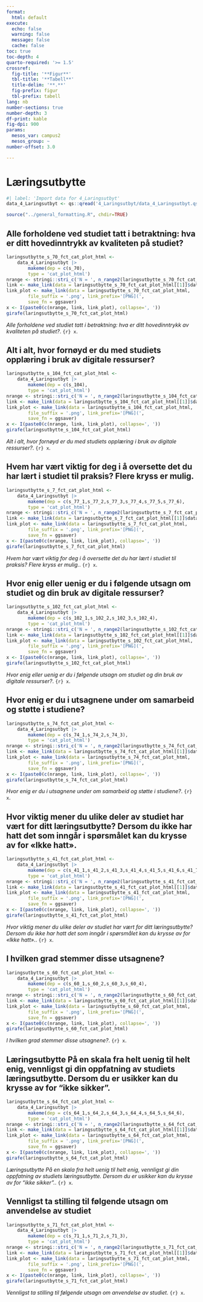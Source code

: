 ```yaml
---
format:
  html: default
execute:
  echo: false
  warning: false
  message: false
  cache: false
toc: true
toc-depth: 4
quarto-required: '>= 1.5'
crossref:
  fig-title: '**Figur**'
  tbl-title: '**Tabell**'
  title-delim: '**.**'
  fig-prefix: figur
  tbl-prefix: tabell
lang: nb
number-sections: true
number-depth: 3
df-print: kable
fig-dpi: 900
params:
  mesos_var: campus2
  mesos_group: ~
number-offset: 3.0

---
```

# Læringsutbytte
```r
#| label: 'Import data for 4_Laringsutbyt'
data_4_Laringsutbyt <- qs::qread('4_Laringsutbyt/data_4_Laringsutbyt.qs')
```
```r
source("../general_formatting.R", chdir=TRUE)
```

## Alle forholdene ved studiet tatt i betraktning: hva er ditt hovedinntrykk av kvaliteten på studiet?{#sec-Alle-forholdene-ved-studiet-tatt-i-betraktning-hva-er-ditt-hovedinntrykk-av-kvaliteten-pa-studiet--66}


::: {#fig-laringsutbytte-s-70-fct-cat-plot-html}

```r
laringsutbytte_s_70_fct_cat_plot_html <-
	data_4_Laringsutbyt |>
		makeme(dep = c(s_70),
		type = 'cat_plot_html')
nrange <- stringi::stri_c('N = ', n_range2(laringsutbytte_s_70_fct_cat_plot_html[[1]]))
link <- make_link(data = laringsutbytte_s_70_fct_cat_plot_html[[1]]$data)
link_plot <- make_link(data = laringsutbytte_s_70_fct_cat_plot_html,
		file_suffix = '.png', link_prefix='[PNG](',
		save_fn = ggsaver)
x <- I(paste0(c(nrange, link, link_plot), collapse=', '))
girafe(laringsutbytte_s_70_fct_cat_plot_html)
```

_Alle forholdene ved studiet tatt i betraktning: hva er ditt hovedinntrykk av kvaliteten på studiet?_. `{r} x`.

:::


## Alt i alt, hvor fornøyd er du med studiets opplæring i bruk av digitale ressurser?{#sec-Alt-i-alt-hvor-fornoyd-er-du-med-studiets-opplaring-i-bruk-av-digitale-ressurser--18}


::: {#fig-laringsutbytte-s-104-fct-cat-plot-html}

```r
laringsutbytte_s_104_fct_cat_plot_html <-
	data_4_Laringsutbyt |>
		makeme(dep = c(s_104),
		type = 'cat_plot_html')
nrange <- stringi::stri_c('N = ', n_range2(laringsutbytte_s_104_fct_cat_plot_html[[1]]))
link <- make_link(data = laringsutbytte_s_104_fct_cat_plot_html[[1]]$data)
link_plot <- make_link(data = laringsutbytte_s_104_fct_cat_plot_html,
		file_suffix = '.png', link_prefix='[PNG](',
		save_fn = ggsaver)
x <- I(paste0(c(nrange, link, link_plot), collapse=', '))
girafe(laringsutbytte_s_104_fct_cat_plot_html)
```

_Alt i alt, hvor fornøyd er du med studiets opplæring i bruk av digitale ressurser?_. `{r} x`.

:::


## Hvem har vært viktig for deg i å oversette det du har lært i studiet til praksis? Flere kryss er mulig.{#sec-Hvem-har-vart-viktig-for-deg-i-a-oversette-det-du-har-lart-i-studiet-til-praksis-Flere-kryss-er-mulig--33}


::: {#fig-laringsutbytte-s-7-fct-cat-plot-html}

```r
laringsutbytte_s_7_fct_cat_plot_html <-
	data_4_Laringsutbyt |>
		makeme(dep = c(s_77_1,s_77_2,s_77_3,s_77_4,s_77_5,s_77_6),
		type = 'cat_plot_html')
nrange <- stringi::stri_c('N = ', n_range2(laringsutbytte_s_7_fct_cat_plot_html[[1]]))
link <- make_link(data = laringsutbytte_s_7_fct_cat_plot_html[[1]]$data)
link_plot <- make_link(data = laringsutbytte_s_7_fct_cat_plot_html,
		file_suffix = '.png', link_prefix='[PNG](',
		save_fn = ggsaver)
x <- I(paste0(c(nrange, link, link_plot), collapse=', '))
girafe(laringsutbytte_s_7_fct_cat_plot_html)
```

_Hvem har vært viktig for deg i å oversette det du har lært i studiet til praksis? Flere kryss er mulig._. `{r} x`.

:::


## Hvor enig eller uenig er du i følgende utsagn om studiet og din bruk av digitale ressurser?{#sec-Hvor-enig-eller-uenig-er-du-i-folgende-utsagn-om-studiet-og-din-bruk-av-digitale-ressurser--58}


::: {#fig-laringsutbytte-s-102-fct-cat-plot-html}

```r
laringsutbytte_s_102_fct_cat_plot_html <-
	data_4_Laringsutbyt |>
		makeme(dep = c(s_102_1,s_102_2,s_102_3,s_102_4),
		type = 'cat_plot_html')
nrange <- stringi::stri_c('N = ', n_range2(laringsutbytte_s_102_fct_cat_plot_html[[1]]))
link <- make_link(data = laringsutbytte_s_102_fct_cat_plot_html[[1]]$data)
link_plot <- make_link(data = laringsutbytte_s_102_fct_cat_plot_html,
		file_suffix = '.png', link_prefix='[PNG](',
		save_fn = ggsaver)
x <- I(paste0(c(nrange, link, link_plot), collapse=', '))
girafe(laringsutbytte_s_102_fct_cat_plot_html)
```

_Hvor enig eller uenig er du i følgende utsagn om studiet og din bruk av digitale ressurser?_. `{r} x`.

:::


## Hvor enig er du i utsagnene under om samarbeid og støtte i studiene?{#sec-Hvor-enig-er-du-i-utsagnene-under-om-samarbeid-og-stotte-i-studiene--14}


::: {#fig-laringsutbytte-s-74-fct-cat-plot-html}

```r
laringsutbytte_s_74_fct_cat_plot_html <-
	data_4_Laringsutbyt |>
		makeme(dep = c(s_74_1,s_74_2,s_74_3),
		type = 'cat_plot_html')
nrange <- stringi::stri_c('N = ', n_range2(laringsutbytte_s_74_fct_cat_plot_html[[1]]))
link <- make_link(data = laringsutbytte_s_74_fct_cat_plot_html[[1]]$data)
link_plot <- make_link(data = laringsutbytte_s_74_fct_cat_plot_html,
		file_suffix = '.png', link_prefix='[PNG](',
		save_fn = ggsaver)
x <- I(paste0(c(nrange, link, link_plot), collapse=', '))
girafe(laringsutbytte_s_74_fct_cat_plot_html)
```

_Hvor enig er du i utsagnene under om samarbeid og støtte i studiene?_. `{r} x`.

:::


## Hvor viktig mener du ulike deler av studiet har vært for ditt læringsutbytte? Dersom du ikke har hatt det som inngår i spørsmålet kan du krysse av for «Ikke hatt».{#sec-Hvor-viktig-mener-du-ulike-deler-av-studiet-har-vart-for-ditt-laringsutbytte-Dersom-du-ikke-har-hatt-det-som-inngar-i-sporsmalet-kan-du-krysse-av-for-Ikke-hatt--66}


::: {#fig-laringsutbytte-s-41-fct-cat-plot-html}

```r
laringsutbytte_s_41_fct_cat_plot_html <-
	data_4_Laringsutbyt |>
		makeme(dep = c(s_41_1,s_41_2,s_41_3,s_41_4,s_41_5,s_41_6,s_41_7,s_41_8,s_41_9,s_41_10,s_41_11,s_41_12,s_41_13,s_41_14,s_41_17,s_41_18,s_41_19),
		type = 'cat_plot_html')
nrange <- stringi::stri_c('N = ', n_range2(laringsutbytte_s_41_fct_cat_plot_html[[1]]))
link <- make_link(data = laringsutbytte_s_41_fct_cat_plot_html[[1]]$data)
link_plot <- make_link(data = laringsutbytte_s_41_fct_cat_plot_html,
		file_suffix = '.png', link_prefix='[PNG](',
		save_fn = ggsaver)
x <- I(paste0(c(nrange, link, link_plot), collapse=', '))
girafe(laringsutbytte_s_41_fct_cat_plot_html)
```

_Hvor viktig mener du ulike deler av studiet har vært for ditt læringsutbytte? Dersom du ikke har hatt det som inngår i spørsmålet kan du krysse av for «Ikke hatt»._. `{r} x`.

:::


## I hvilken grad stemmer disse utsagnene?{#sec-I-hvilken-grad-stemmer-disse-utsagnene--37}


::: {#fig-laringsutbytte-s-60-fct-cat-plot-html}

```r
laringsutbytte_s_60_fct_cat_plot_html <-
	data_4_Laringsutbyt |>
		makeme(dep = c(s_60_1,s_60_2,s_60_3,s_60_4),
		type = 'cat_plot_html')
nrange <- stringi::stri_c('N = ', n_range2(laringsutbytte_s_60_fct_cat_plot_html[[1]]))
link <- make_link(data = laringsutbytte_s_60_fct_cat_plot_html[[1]]$data)
link_plot <- make_link(data = laringsutbytte_s_60_fct_cat_plot_html,
		file_suffix = '.png', link_prefix='[PNG](',
		save_fn = ggsaver)
x <- I(paste0(c(nrange, link, link_plot), collapse=', '))
girafe(laringsutbytte_s_60_fct_cat_plot_html)
```

_I hvilken grad stemmer disse utsagnene?_. `{r} x`.

:::


## Læringsutbytte På en skala fra helt uenig til helt enig, vennligst gi din oppfatning av studiets læringsutbytte. Dersom du er usikker kan du krysse av for "ikke sikker".{#sec-Laringsutbytte-Pa-en-skala-fra-helt-uenig-til-helt-enig-vennligst-gi-din-oppfatning-av-studiets-laringsutbytte-Dersom-du-er-usikker-kan-du-krysse-av-for-ikke-sikker--91}


::: {#fig-laringsutbytte-s-64-fct-cat-plot-html}

```r
laringsutbytte_s_64_fct_cat_plot_html <-
	data_4_Laringsutbyt |>
		makeme(dep = c(s_64_1,s_64_2,s_64_3,s_64_4,s_64_5,s_64_6),
		type = 'cat_plot_html')
nrange <- stringi::stri_c('N = ', n_range2(laringsutbytte_s_64_fct_cat_plot_html[[1]]))
link <- make_link(data = laringsutbytte_s_64_fct_cat_plot_html[[1]]$data)
link_plot <- make_link(data = laringsutbytte_s_64_fct_cat_plot_html,
		file_suffix = '.png', link_prefix='[PNG](',
		save_fn = ggsaver)
x <- I(paste0(c(nrange, link, link_plot), collapse=', '))
girafe(laringsutbytte_s_64_fct_cat_plot_html)
```

_Læringsutbytte På en skala fra helt uenig til helt enig, vennligst gi din oppfatning av studiets læringsutbytte. Dersom du er usikker kan du krysse av for "ikke sikker"._. `{r} x`.

:::


## Vennligst ta stilling til følgende utsagn om anvendelse av studiet{#sec-Vennligst-ta-stilling-til-folgende-utsagn-om-anvendelse-av-studiet-49}


::: {#fig-laringsutbytte-s-71-fct-cat-plot-html}

```r
laringsutbytte_s_71_fct_cat_plot_html <-
	data_4_Laringsutbyt |>
		makeme(dep = c(s_71_1,s_71_2,s_71_3),
		type = 'cat_plot_html')
nrange <- stringi::stri_c('N = ', n_range2(laringsutbytte_s_71_fct_cat_plot_html[[1]]))
link <- make_link(data = laringsutbytte_s_71_fct_cat_plot_html[[1]]$data)
link_plot <- make_link(data = laringsutbytte_s_71_fct_cat_plot_html,
		file_suffix = '.png', link_prefix='[PNG](',
		save_fn = ggsaver)
x <- I(paste0(c(nrange, link, link_plot), collapse=', '))
girafe(laringsutbytte_s_71_fct_cat_plot_html)
```

_Vennligst ta stilling til følgende utsagn om anvendelse av studiet_. `{r} x`.

:::
